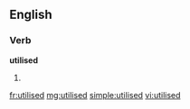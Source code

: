 ==English==

===Verb===
'''utilised'''

# {{past of|[[utilise]]}}

[[fr:utilised]]
[[mg:utilised]]
[[simple:utilised]]
[[vi:utilised]]